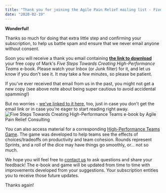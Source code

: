 ```yaml
---
title: "Thank you for joining the Agile Pain Relief mailing list - Five Steps Towards Creating High-Performance Teams e-book offer"
date: "2020-02-19"
---
```


**Wonderful!**

Thanks so much for doing that extra little step and confirming your subscription, to help us battle spam and ensure that we never email anyone without consent.

Soon you will receive a thank you email containing **[the link to download](external:https://www.dropbox.com/s/n5k56pg8wo3vsni/Five%20Steps%20Towards%20Creating%20High%20Performance%20Teams.pdf?dl=0)** your free copy of Mark's _Five Steps Towards Creating High-Performance Teams_ e-book. Please watch your Inbox (or Junk filter) for it, and let us know if you don't see it. It may take a few minutes, so please be patient.

If you've ever received that email from us in the past, you might not get a new copy (see above note about being super cautious to avoid accidental spamming!)

But no worries - [we've linked to it here](external:https://www.dropbox.com/s/n5k56pg8wo3vsni/Five%20Steps%20Towards%20Creating%20High%20Performance%20Teams.pdf?dl=0), too, just in case you don't get the email link or in case you're eager to start reading right away.![Five Steps Towards Creating High-Performance Teams e-book by Agile Pain Relief Consulting](src/content/page/thank-you-mailing-list-ebook-5steps/images/high-performance-teams-cover-858x1024.png)

You can also access material for a corresponding [High-Performance Teams Game](/blog/welcome-to-the-high-performance-teams-game). The game was developed to help teams see the effects of choices/tradeoffs on productivity and team cohesion. Rounds represent Sprints, and a roll of the dice may have things go smoothly, or... not so much.

We hope you will feel free to [contact us](/contact-us) to ask questions and share your feedback! The e-book and game will be updated from time to time with improvements developed from your suggestions. Your subscription entitles you to receive those future updates.

Thanks again!
